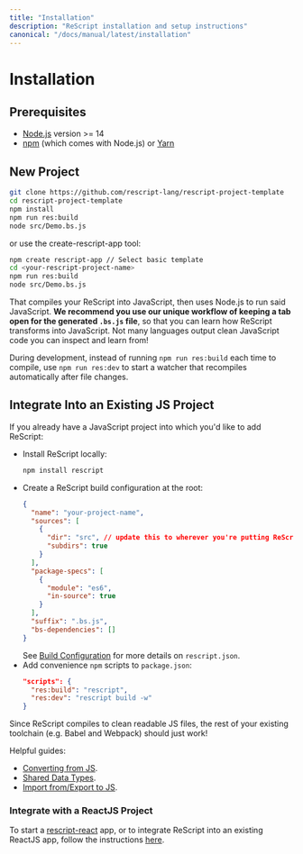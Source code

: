 ```yaml
---
title: "Installation"
description: "ReScript installation and setup instructions"
canonical: "/docs/manual/latest/installation"
---
```


# Installation

## Prerequisites

- [Node.js](https://nodejs.org/) version >= 14
- [npm](https://docs.npmjs.com/cli/) (which comes with Node.js) or [Yarn](https://yarnpkg.com/)

## New Project

```sh
git clone https://github.com/rescript-lang/rescript-project-template
cd rescript-project-template
npm install
npm run res:build
node src/Demo.bs.js
```

or use the create-rescript-app tool:

```sh
npm create rescript-app // Select basic template
cd <your-rescript-project-name>
npm run res:build
node src/Demo.bs.js
```

That compiles your ReScript into JavaScript, then uses Node.js to run said JavaScript. **We recommend you use our unique workflow of keeping a tab open for the generated `.bs.js` file**, so that you can learn how ReScript transforms into JavaScript. Not many languages output clean JavaScript code you can inspect and learn from!

During development, instead of running `npm run res:build` each time to compile, use `npm run res:dev` to start a watcher that recompiles automatically after file changes.

## Integrate Into an Existing JS Project

If you already have a JavaScript project into which you'd like to add ReScript:

- Install ReScript locally:
  ```sh
  npm install rescript
  ```
- Create a ReScript build configuration at the root:
  ```json
  {
    "name": "your-project-name",
    "sources": [
      {
        "dir": "src", // update this to wherever you're putting ReScript files
        "subdirs": true
      }
    ],
    "package-specs": [
      {
        "module": "es6",
        "in-source": true
      }
    ],
    "suffix": ".bs.js",
    "bs-dependencies": []
  }
  ```
  See [Build Configuration](build-configuration) for more details on `rescript.json`.
- Add convenience `npm` scripts to `package.json`:
  ```json
  "scripts": {
    "res:build": "rescript",
    "res:dev": "rescript build -w"
  }
  ```

Since ReScript compiles to clean readable JS files, the rest of your existing toolchain (e.g. Babel and Webpack) should just work!

Helpful guides:

- [Converting from JS](converting-from-js).
- [Shared Data Types](shared-data-types).
- [Import from/Export to JS](import-from-export-to-js).

### Integrate with a ReactJS Project

To start a [rescript-react](/docs/react/latest/introduction) app, or to integrate ReScript into an existing ReactJS app, follow the instructions [here](/docs/react/latest/installation).
